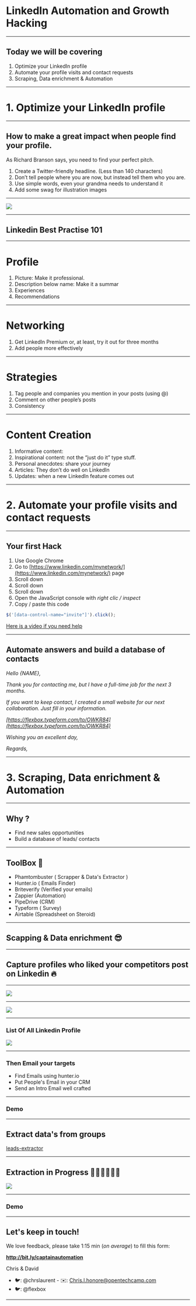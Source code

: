# LinkedIn Automation and Growth Hacking

---

## Today we will be covering

1. Optimize your LinkedIn profile
2. Automate your profile visits and contact requests
3. Scraping, Data enrichment & Automation

---

# 1. Optimize your LinkedIn profile

---

## How to make a great impact when people find your profile.

As Richard Branson says, you need to find your perfect pitch.

1. Create a Twitter-friendly headline. (Less than 140 characters)
2. Don’t tell people where you are now, but instead tell them who you are.
3. Use simple words, even your grandma needs to understand it
4. Add some swag for illustration images

---

![](linkedin1.png)

---

## Linkedin Best Practise 101

--- 

# Profile

1. Picture: Make it professional.
2. Description below name: Make it a summar
3. Experiences
4. Recommendations

---

# Networking

1. Get LinkedIn Premium or, at least, try it out for three months
2. Add people more effectively


---

# Strategies

1.  Tag people and companies you mention in your posts (using @)
2.  Comment on other people’s posts
3. Consistency

--- 

# Content Creation

1. Informative content:
2. Inspirational content: not the “just do it” type stuff.
3. Personal anecdotes: share your journey
4. Articles: They don’t do well on LinkedIn
5. Updates: when a new LinkedIn feature comes out


---

# 2. Automate your profile visits and contact requests

---

## Your first Hack

1. Use Google Chrome
2. Go to [https://www.linkedin.com/mynetwork/](https://www.linkedin.com/mynetwork/) page
3. Scroll down
4. Scroll down
5. Scroll down
6. Open the JavaScript console with _right clic / inspect_
7. Copy / paste this code

```javascript
$('[data-control-name="invite"]').click();
```

[Here is a video if you need help](https://youtu.be/7kxt1aXumzI)

---

## Automate answers and build a database of contacts

_Hello {NAME},_

_Thank you for contacting me, but I have a full-time job for the next 3 months._

_If you want to keep contact, I created a small website for our next collaboration. Just fill in your information._

_[https://flexbox.typeform.com/to/OWKR84](https://flexbox.typeform.com/to/OWKR84)_

_Wishing you an excellent day,_

_Regards,_


---


# 3. Scraping, Data enrichment & Automation


---

## Why ?

- Find new sales opportunities 
- Build a database of leads/ contacts

---

## ToolBox 🧰

- Phamtombuster ( Scrapper & Data's Extractor )
- Hunter.io ( Emails Finder)
- Briteverify (Verified your emails)
- Zappier (Automation)
- PipeDrive (CRM)
- Typeform ( Survey)
- Airtable (Spreadsheet on Steroid)


--- 


## Scapping & Data enrichment 😎

--- 

## Capture profiles who liked your competitors post on Linkedin 🔥


---

![](linkedinPost.png)

---

![](Phamtombuster.png)

---

### List Of All Linkedin Profile 

![](resultsPostLinkedin.png)

---

### Then Email your targets

- Find Emails using hunter.io
- Put People's Email in your CRM
- Send an Intro Email well crafted

---

### Demo


---


## Extract data's from groups

[leads-extractor](https://chrome.google.com/webstore/detail/leads-extractor-social-me/nljnogdbefgdiejolejlajbghojopcpb?hl=en)

---

## Extraction in Progress 👨🏽‍🏭👨🏻‍🏭

![](groupLinkedin.png)

---


### Demo


---

## Let's keep in touch!

We love feedback, please take 1:15 min (_on average_) to fill this form:

**http://bit.ly/captainautomation**

Chris & David 

- 🐦: @chrslaurent - ✉️: Chris.l.honore@opentechcamp.com
- 🐦: @flexbox

--- 